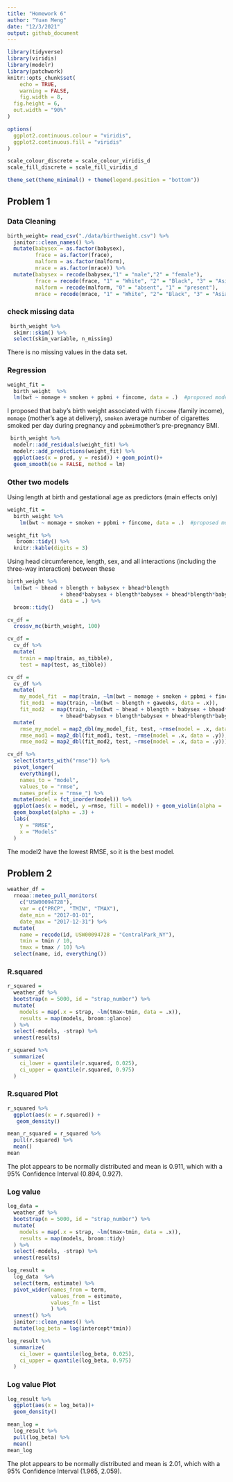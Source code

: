 ```yaml
---
title: "Homework 6"
author: "Yuan Meng"
date: "12/3/2021"
output: github_document
---
```


```r
library(tidyverse)
library(viridis)
library(modelr)
library(patchwork)
knitr::opts_chunk$set(
	echo = TRUE,
	warning = FALSE,
	fig.width = 8, 
  fig.height = 6,
  out.width = "90%"
)

options(
  ggplot2.continuous.colour = "viridis",
  ggplot2.continuous.fill = "viridis"
)

scale_colour_discrete = scale_colour_viridis_d
scale_fill_discrete = scale_fill_viridis_d

theme_set(theme_minimal() + theme(legend.position = "bottom"))
```

## Problem 1

### Data Cleaning

```r
birth_weight= read_csv("./data/birthweight.csv") %>% 
  janitor::clean_names() %>% 
  mutate(babysex = as.factor(babysex),
         frace = as.factor(frace),
         malform = as.factor(malform),
         mrace = as.factor(mrace)) %>% 
  mutate(babysex = recode(babysex,"1" = "male","2" = "female"),
         frace = recode(frace, "1" = "White", "2" = "Black", "3" = "Asian", "4" = "Puerto Rican", "8" = "Other",                        "9" = "Unknown"),
         malform = recode(malform, "0" = "absent", "1" = "present"),
         mrace = recode(mrace, "1" = "White", "2"= "Black", "3" = "Asian", "4" = "Puerto Rican", "8" = "Other"))
```

### check missing data

```r
 birth_weight %>% 
  skimr::skim() %>% 
  select(skim_variable, n_missing)
```

There is no missing values in the data set. 

### Regression

```r
weight_fit = 
  birth_weight  %>% 
  lm(bwt ~ momage + smoken + ppbmi + fincome, data = .)  #proposed model
```
I proposed that baby’s birth weight associated with `fincome` (family income), `momage` (mother's age at delivery), `smoken` average number of cigarettes smoked per day during pregnancy and `ppbmi`mother’s pre-pregnancy BMI. 

```r
 birth_weight %>% 
  modelr::add_residuals(weight_fit) %>% 
  modelr::add_predictions(weight_fit) %>% 
  ggplot(aes(x = pred, y = resid)) + geom_point()+
  geom_smooth(se = FALSE, method = lm)
```

### Other two models

Using length at birth and gestational age as predictors (main effects only)
```r
weight_fit = 
  birth_weight %>% 
    lm(bwt ~ momage + smoken + ppbmi + fincome, data = .)  #proposed model
```

```r
weight_fit %>% 
   broom::tidy() %>% 
  knitr::kable(digits = 3)
```

Using head circumference, length, sex, and all interactions (including the three-way interaction) between these

```r
birth_weight %>% 
  lm(bwt ~ bhead + blength + babysex + bhead*blength 
                 + bhead*babysex + blength*babysex + bhead*blength*babysex, 
                 data = .) %>%
  broom::tidy() 
```

```r
cv_df = 
  crossv_mc(birth_weight, 100) 
```

```r
cv_df =
  cv_df %>% 
  mutate(
    train = map(train, as_tibble),
    test = map(test, as_tibble))
```

```r
cv_df = 
  cv_df %>% 
  mutate(
    my_model_fit  = map(train, ~lm(bwt ~ momage + smoken + ppbmi + fincome, data =  birth_weight)),
    fit_mod1  = map(train, ~lm(bwt ~ blength + gaweeks, data = .x)),
    fit_mod2  = map(train, ~lm(bwt ~ bhead + blength + babysex + bhead*blength 
                 + bhead*babysex + blength*babysex + bhead*blength*babysex, data = .x))) %>% 
  mutate(
    rmse_my_model = map2_dbl(my_model_fit, test, ~rmse(model = .x, data = .y)),
    rmse_mod1 = map2_dbl(fit_mod1, test, ~rmse(model = .x, data = .y)),
    rmse_mod2 = map2_dbl(fit_mod2, test, ~rmse(model = .x, data = .y)))
```

```r
cv_df %>% 
  select(starts_with("rmse")) %>% 
  pivot_longer(
    everything(),
    names_to = "model", 
    values_to = "rmse",
    names_prefix = "rmse_") %>% 
  mutate(model = fct_inorder(model)) %>% 
  ggplot(aes(x = model, y =rmse, fill = model)) + geom_violin(alpha = .5) + 
  geom_boxplot(alpha = .3) +
  labs(
    y = "RMSE",
    x = "Models"
  )
```

The model2 have the lowest RMSE, so it is the best model. 

## Problem 2

```r
weather_df = 
  rnoaa::meteo_pull_monitors(
    c("USW00094728"),
    var = c("PRCP", "TMIN", "TMAX"), 
    date_min = "2017-01-01",
    date_max = "2017-12-31") %>%
  mutate(
    name = recode(id, USW00094728 = "CentralPark_NY"),
    tmin = tmin / 10,
    tmax = tmax / 10) %>%
  select(name, id, everything())
```


### R.squared

```r
r_squared = 
  weather_df %>% 
  bootstrap(n = 5000, id = "strap_number") %>% 
  mutate(
    models = map(.x = strap, ~lm(tmax~tmin, data = .x)),
    results = map(models, broom::glance)
  ) %>% 
  select(-models, -strap) %>% 
  unnest(results) 

```


```r
r_squared %>% 
  summarize(
    ci_lower = quantile(r.squared, 0.025),
    ci_upper = quantile(r.squared, 0.975)
  )
```

### R.squared Plot

```r
r_squared %>% 
  ggplot(aes(x = r.squared)) + 
   geom_density() 

mean_r_squared = r_squared %>%
  pull(r.squared) %>% 
  mean()
mean
```
 
The plot appears to be normally distributed and mean is 0.911, which with a 95% Confidence Interval (0.894, 0.927).
 
### Log value 

```r
log_data = 
  weather_df %>% 
  bootstrap(n = 5000, id = "strap_number") %>% 
  mutate(
    models = map(.x = strap, ~lm(tmax~tmin, data = .x)),
    results = map(models, broom::tidy)
  ) %>% 
  select(-models, -strap) %>%
  unnest(results)
```


```r
log_result = 
  log_data  %>% 
  select(term, estimate) %>% 
  pivot_wider(names_from = term, 
              values_from = estimate,
              values_fn = list
              ) %>% 
  unnest() %>% 
  janitor::clean_names() %>% 
  mutate(log_beta = log(intercept*tmin))
```

```r
log_result %>% 
  summarize(
    ci_lower = quantile(log_beta, 0.025),
    ci_upper = quantile(log_beta, 0.975)
  )
```

### Log value Plot

```r
log_result %>% 
  ggplot(aes(x = log_beta))+  
  geom_density()

mean_log = 
  log_result %>%
  pull(log_beta) %>% 
  mean()
mean_log
```

The plot appears to be normally distributed and mean is 2.01, which with a 95% Confidence Interval (1.965, 2.059).